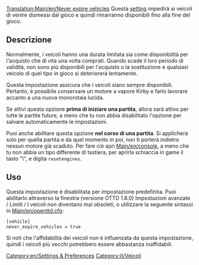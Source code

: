 [[Translation:Main/en/Never expire vehicles]]{{en/-}}
Questa [[Main/en/Advanced Settings|setting]] impedirà ai veicoli di venire dismessi dal gioco e quindi rimarranno disponibili fino alla fine del gioco.

== Descrizione ==
Normalmente, i veicoli hanno una durata limitata sia come disponibilità per l'acquisto che di vita una volta comprati. Quando scade il loro periodo di validità, non sono più disponibili per l'acquisto o la sostituzione e qualsiasi veicolo di quel tipo in gioco si deteriorerà lentamente.

Questa impostazione assicura che i veicoli siano sempre disponibili. Pertanto, è possibile conservare un motore a vapore Kirby e farlo lavorare accanto a una nuova monorotaia lucida.

Se attivi questa opzione '''prima di iniziare una partita''', allora sarà attivo per tutte le partite future, a meno che tu non abbia disabilitato l'opzione per salvare automaticamente le impostazioni.

Puoi anche abilitare questa opzione '''nel corso di una partita'''. Si applicherà solo per quella partita e da quel momento in poi, non ti porterà indietro nessun motore già scaduto. Per fare ciò apri [[Main/en/console]], a meno che tu non abbia un tipo differente di tastiera, per aprirla schiaccia in game il tasto "\", e digita <code>resetengines</code>.


== Uso ==
Questa impostazione è disabilitata per impostazione predefinita. Puoi abilitarlo attraverso la finestra (versione OTTD 1.8.0) Impostazioni avanzate / Limiti / I veicoli non diventano mai obsoleti, o utilizzare la seguente sintassi in [[Main/en/openttd.cfg]]:
<Pre>
[vehicle]
never_expire_vehicles = true
</Pre>

Si noti che l'affidabilità dei veicoli non è influenzata da questa impostazione, quindi i veicoli più vecchi potrebbero essere abbastanza inaffidabili.

[[Category:en/Settings & Preferences]]
[[Category:it/Veicoli]]